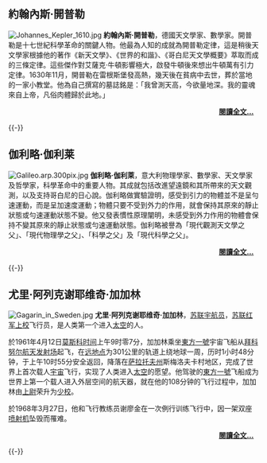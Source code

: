 ==約翰內斯·開普勒==
[[File:Johannes_Kepler_1610.jpg|right]]
'''約翰內斯·開普勒'''，德國天文學家、數學家。開普勒是十七世紀科學革命的關鍵人物。他最為人知的成就為開普勒定律，這是稍後天文學家根據他的著作《新天文學》、《世界的和諧》、《哥白尼天文學概要》萃取而成的三條定律。這些傑作對艾薩克·牛頓影響極大，啟發牛頓後來想出牛頓萬有引力定律。1630年11月，開普勒在雷根斯堡發高熱，幾天後在貧病中去世，葬於當地的一家小教堂。他為自己撰寫的墓誌銘是：「我曾測天高，今欲量地深。我的靈魂來自上帝，凡俗肉體歸於此地。」

<div class="noprint" style="text-align:right;margin-right:10px;margin-bottom:4px;">'''[[約翰內斯·開普勒|閱讀全文...]]''' </div>

{{-}}
==伽利略·伽利莱==
[[File:Galileo.arp.300pix.jpg|right]]
'''伽利略·伽利萊'''，意大利物理學家、數學家、天文學家及哲學家，科學革命中的重要人物。其成就包括改進望遠鏡和其所帶來的天文觀測，以及支持哥白尼的日心說。伽利略做實驗證明，感受到引力的物體並不是呈勻速運動，而是呈加速度運動；物體只要不受到外力的作用，就會保持其原來的靜止狀態或勻速運動狀態不變。他又發表慣性原理闡明，未感受到外力作用的物體會保持不變其原來的靜止狀態或勻速運動狀態。伽利略被譽為「現代觀測天文學之父」、「現代物理學之父」、「科學之父」及「現代科學之父」。

<div class="noprint" style="text-align:right;margin-right:10px;margin-bottom:4px;">'''[[伽利略·伽利莱|閱讀全文...]]''' </div>

{{-}}
==尤里·阿列克谢耶维奇·加加林==
[[File:Gagarin_in_Sweden.jpg|right]]
'''尤里·阿列克谢耶维奇·加加林'''，[[苏联|苏联]][[宇航员|宇航员]]，[[苏联红军|苏联红军]][[上校|上校]]飞行员，是人类第一个进入[[太空|太空]]的人。

於1961年4月12日[[UTC+3|莫斯科时间]]上午9时零7分，加加林乘坐[[東方一號|東方一號]]宇宙飞船从[[拜科努尔航天发射场|拜科努尔航天发射场]]起飞，在[[远地点|远地点]]为301公里的轨道上绕地球一周，历时1小时48分钟，于上午10时55分安全返回，降落在[[萨拉托夫州|萨拉托夫州]]斯梅洛夫卡村地区，完成了世界上首次载人[[宇宙|宇宙]]飞行，实现了人类进入[[太空|太空]]的愿望。他驾驶的[[東方一號|東方一號]]飞船成为世界上第一个载人进入外层空间的航天器，就在他的108分钟的飞行过程中，加加林由[[上尉|上尉]]荣升为[[少校|少校]]。

於1968年3月27日，他和飞行教练员谢廖金在一次例行训练飞行中，因一架双座[[喷射机|喷射机]]坠毁而罹难。

<div class="noprint" style="text-align:right;margin-right:10px;margin-bottom:4px;">'''[[尤里·阿列克谢耶维奇·加加林|閱讀全文...]]''' </div>

{{-}}
